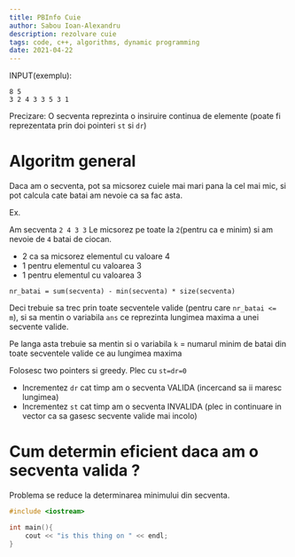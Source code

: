 ```yaml
---
title: PBInfo Cuie
author: Sabou Ioan-Alexandru
description: rezolvare cuie
tags: code, c++, algorithms, dynamic programming
date: 2021-04-22
---
```


INPUT(exemplu):
```
8 5
3 2 4 3 3 5 3 1
```

Precizare:
O secventa reprezinta o insiruire continua de elemente (poate fi reprezentata prin doi pointeri `st` si `dr`)
# Algoritm general
Daca am o secventa, pot sa micsorez cuiele mai mari pana la cel mai mic, si pot calcula cate batai am nevoie ca sa fac asta.

Ex.

Am secventa `2 4 3 3`
Le micsorez pe toate la `2`(pentru ca e minim) si am nevoie de `4` batai de ciocan.
- 2 ca sa micsorez elementul cu valoare 4
- 1 pentru elementul cu valoarea 3
- 1 pentru elementul cu valoarea 3


`nr_batai = sum(secventa) - min(secventa) * size(secventa)`

Deci trebuie sa trec prin toate secventele valide (pentru care `nr_batai <= m`), si sa mentin o variabila `ans` ce reprezinta lungimea maxima a unei secvente valide.

Pe langa asta trebuie sa mentin si o variabila `k` = numarul minim de batai din toate secventele valide ce au lungimea maxima

Folosesc two pointers si greedy.
Plec cu `st=dr=0`
- Incrementez `dr` cat timp am o secventa VALIDA (incercand sa ii maresc lungimea)
- Incrementez `st` cat timp am o secventa INVALIDA (plec in continuare in vector ca sa gasesc secvente valide mai incolo)

# Cum determin eficient daca am o secventa valida ?

Problema se reduce la determinarea minimului din secventa. 


```c++
#include <iostream>

int main(){
    cout << "is this thing on " << endl;
}

```